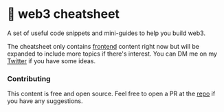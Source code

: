 # 🚀 web3 cheatsheet

A set of useful code snippets and mini-guides to help you build web3.

The cheatsheet only contains [frontend](/frontend/basics) content right now but will be expanded to include more topics if there's interest. You can DM me on my [Twitter](https://twitter.com/dhaiwat10) if you have some ideas.

### Contributing

This content is free and open source. Feel free to open a PR at the [repo](https://github.com/dhaiwat10/web3-cheatsheet) if you have any suggestions.
